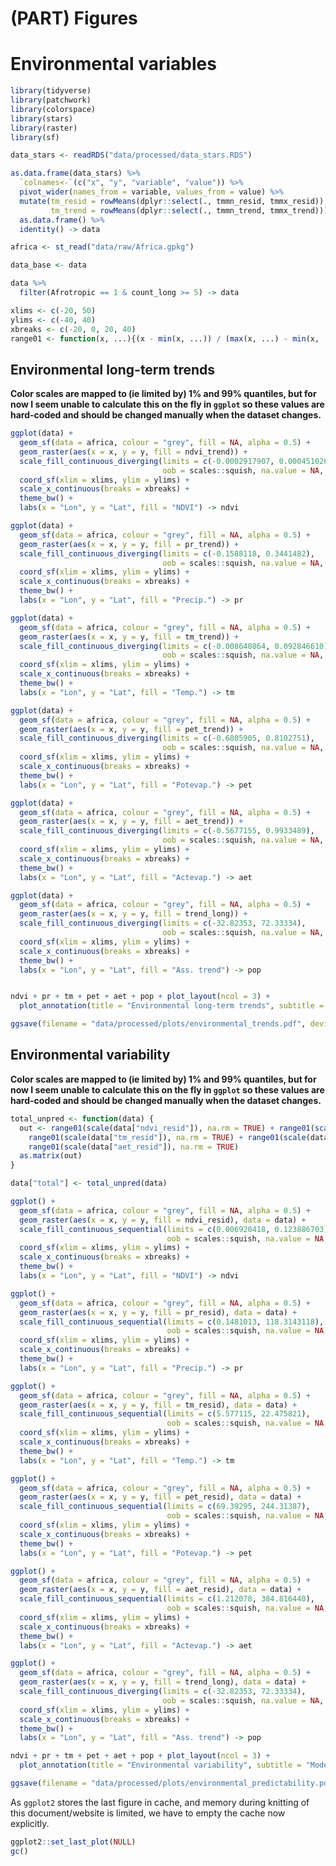 # (PART) Figures {-}

# Environmental variables

```r
library(tidyverse)
library(patchwork)
library(colorspace)
library(stars)
library(raster)
library(sf)
```

```r
data_stars <- readRDS("data/processed/data_stars.RDS")

as.data.frame(data_stars) %>%
  `colnames<-`(c("x", "y", "variable", "value")) %>%
  pivot_wider(names_from = variable, values_from = value) %>%
  mutate(tm_resid = rowMeans(dplyr::select(., tmmn_resid, tmmx_resid)),
         tm_trend = rowMeans(dplyr::select(., tmmn_trend, tmmx_trend))) %>%
  as.data.frame() %>%
  identity() -> data

africa <- st_read("data/raw/Africa.gpkg")

data_base <- data

data %>%
  filter(Afrotropic == 1 & count_long >= 5) -> data

xlims <- c(-20, 50)
ylims <- c(-40, 40)
xbreaks <- c(-20, 0, 20, 40)
range01 <- function(x, ...){(x - min(x, ...)) / (max(x, ...) - min(x, ...))}
```

## Environmental long-term trends

**Color scales are mapped to (ie limited by) 1% and 99% quantiles, but for now I seem unable to calculate this on the fly in `ggplot` so these values are hard-coded and should be changed manually when the dataset changes.**

```r
ggplot(data) +
  geom_sf(data = africa, colour = "grey", fill = NA, alpha = 0.5) +
  geom_raster(aes(x = x, y = y, fill = ndvi_trend)) +
  scale_fill_continuous_diverging(limits = c(-0.0002917907, 0.0004510269), 
                                  oob = scales::squish, na.value = NA, palette = "Blue-Red 3") +
  coord_sf(xlim = xlims, ylim = ylims) +
  scale_x_continuous(breaks = xbreaks) +
  theme_bw() +
  labs(x = "Lon", y = "Lat", fill = "NDVI") -> ndvi

ggplot(data) +
  geom_sf(data = africa, colour = "grey", fill = NA, alpha = 0.5) +
  geom_raster(aes(x = x, y = y, fill = pr_trend)) +
  scale_fill_continuous_diverging(limits = c(-0.1588118, 0.3441482), 
                                  oob = scales::squish, na.value = NA, palette = "Blue-Red 3") +
  coord_sf(xlim = xlims, ylim = ylims) +
  scale_x_continuous(breaks = xbreaks) +
  theme_bw() +
  labs(x = "Lon", y = "Lat", fill = "Precip.") -> pr

ggplot(data) +
  geom_sf(data = africa, colour = "grey", fill = NA, alpha = 0.5) +
  geom_raster(aes(x = x, y = y, fill = tm_trend)) +
  scale_fill_continuous_diverging(limits = c(-0.008640864, 0.092846610), 
                                  oob = scales::squish, na.value = NA, palette = "Blue-Red 3") +
  coord_sf(xlim = xlims, ylim = ylims) +
  scale_x_continuous(breaks = xbreaks) +
  theme_bw() +
  labs(x = "Lon", y = "Lat", fill = "Temp.") -> tm

ggplot(data) +
  geom_sf(data = africa, colour = "grey", fill = NA, alpha = 0.5) +
  geom_raster(aes(x = x, y = y, fill = pet_trend)) +
  scale_fill_continuous_diverging(limits = c(-0.6805905, 0.8102751), 
                                  oob = scales::squish, na.value = NA, palette = "Blue-Red 3") +
  coord_sf(xlim = xlims, ylim = ylims) +
  scale_x_continuous(breaks = xbreaks) +
  theme_bw() +
  labs(x = "Lon", y = "Lat", fill = "Potevap.") -> pet

ggplot(data) +
  geom_sf(data = africa, colour = "grey", fill = NA, alpha = 0.5) +
  geom_raster(aes(x = x, y = y, fill = aet_trend)) +
  scale_fill_continuous_diverging(limits = c(-0.5677155, 0.9933489), 
                                  oob = scales::squish, na.value = NA, palette = "Blue-Red 3") +
  coord_sf(xlim = xlims, ylim = ylims) +
  scale_x_continuous(breaks = xbreaks) +
  theme_bw() +
  labs(x = "Lon", y = "Lat", fill = "Actevap.") -> aet

ggplot(data) +
  geom_sf(data = africa, colour = "grey", fill = NA, alpha = 0.5) +
  geom_raster(aes(x = x, y = y, fill = trend_long)) +
  scale_fill_continuous_diverging(limits = c(-32.82353, 72.33334), 
                                  oob = scales::squish, na.value = NA, palette = "Blue-Red 3") +
  coord_sf(xlim = xlims, ylim = ylims) +
  scale_x_continuous(breaks = xbreaks) +
  theme_bw() +
  labs(x = "Lon", y = "Lat", fill = "Ass. trend") -> pop


ndvi + pr + tm + pet + aet + pop + plot_layout(ncol = 3) +
  plot_annotation(title = "Environmental long-term trends", subtitle = "Model trends")

ggsave(filename = "data/processed/plots/environmental_trends.pdf", device = "pdf", width = 12, units = "in")
```

## Environmental variability

**Color scales are mapped to (ie limited by) 1% and 99% quantiles, but for now I seem unable to calculate this on the fly in `ggplot` so these values are hard-coded and should be changed manually when the dataset changes.**

```r
total_unpred <- function(data) {
  out <- range01(scale(data["ndvi_resid"]), na.rm = TRUE) + range01(scale(data["pr_resid"]), na.rm = TRUE) +
    range01(scale(data["tm_resid"]), na.rm = TRUE) + range01(scale(data["pet_resid"]), na.rm = TRUE) +
    range01(scale(data["aet_resid"]), na.rm = TRUE)
  as.matrix(out)
}

data["total"] <- total_unpred(data)

ggplot() +
  geom_sf(data = africa, colour = "grey", fill = NA, alpha = 0.5) +
  geom_raster(aes(x = x, y = y, fill = ndvi_resid), data = data) +
  scale_fill_continuous_sequential(limits = c(0.006920418, 0.123886703), 
                                   oob = scales::squish, na.value = NA, palette = "Greens") +
  coord_sf(xlim = xlims, ylim = ylims) +
  scale_x_continuous(breaks = xbreaks) +
  theme_bw() +
  labs(x = "Lon", y = "Lat", fill = "NDVI") -> ndvi

ggplot() +
  geom_sf(data = africa, colour = "grey", fill = NA, alpha = 0.5) +
  geom_raster(aes(x = x, y = y, fill = pr_resid), data = data) +
  scale_fill_continuous_sequential(limits = c(0.1481013, 118.3143118), 
                                   oob = scales::squish, na.value = NA, palette = "Blues") +
  coord_sf(xlim = xlims, ylim = ylims) +
  scale_x_continuous(breaks = xbreaks) +
  theme_bw() +
  labs(x = "Lon", y = "Lat", fill = "Precip.") -> pr

ggplot() +
  geom_sf(data = africa, colour = "grey", fill = NA, alpha = 0.5) +
  geom_raster(aes(x = x, y = y, fill = tm_resid), data = data) +
  scale_fill_continuous_sequential(limits = c(5.577115, 22.475821), 
                                   oob = scales::squish, na.value = NA, palette = "Reds") +
  coord_sf(xlim = xlims, ylim = ylims) +
  scale_x_continuous(breaks = xbreaks) +
  theme_bw() +
  labs(x = "Lon", y = "Lat", fill = "Temp.") -> tm

ggplot() +
  geom_sf(data = africa, colour = "grey", fill = NA, alpha = 0.5) +
  geom_raster(aes(x = x, y = y, fill = pet_resid), data = data) +
  scale_fill_continuous_sequential(limits = c(69.39295, 244.31387), 
                                   oob = scales::squish, na.value = NA, palette = "Oranges") +
  coord_sf(xlim = xlims, ylim = ylims) +
  scale_x_continuous(breaks = xbreaks) +
  theme_bw() +
  labs(x = "Lon", y = "Lat", fill = "Potevap.") -> pet

ggplot() +
  geom_sf(data = africa, colour = "grey", fill = NA, alpha = 0.5) +
  geom_raster(aes(x = x, y = y, fill = aet_resid), data = data) +
  scale_fill_continuous_sequential(limits = c(1.212078, 384.816440), 
                                   oob = scales::squish, na.value = NA, palette = "Oranges") +
  coord_sf(xlim = xlims, ylim = ylims) +
  scale_x_continuous(breaks = xbreaks) +
  theme_bw() +
  labs(x = "Lon", y = "Lat", fill = "Actevap.") -> aet

ggplot() +
  geom_sf(data = africa, colour = "grey", fill = NA, alpha = 0.5) +
  geom_raster(aes(x = x, y = y, fill = trend_long), data = data) +
  scale_fill_continuous_diverging(limits = c(-32.82353, 72.33334), 
                                  oob = scales::squish, na.value = NA, palette = "Blue-Red 3") +
  coord_sf(xlim = xlims, ylim = ylims) +
  scale_x_continuous(breaks = xbreaks) +
  theme_bw() +
  labs(x = "Lon", y = "Lat", fill = "Ass. trend") -> pop

ndvi + pr + tm + pet + aet + pop + plot_layout(ncol = 3) +
  plot_annotation(title = "Environmental variability", subtitle = "Model RMSE")

ggsave(filename = "data/processed/plots/environmental_predictability.pdf", device = "pdf", width = 12, units = "in")
```

As `ggplot2` stores the last figure in cache, and memory during knitting of this document/website is limited, we have to empty the cache now explicitly.

```r
ggplot2::set_last_plot(NULL)
gc()
```


